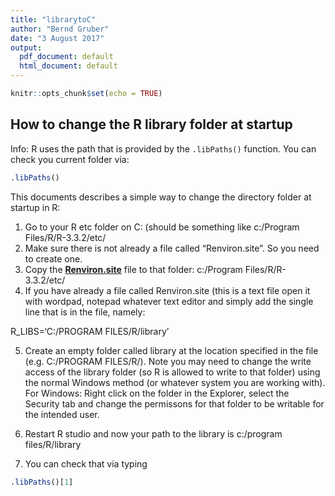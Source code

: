 ```yaml
---
title: "librarytoC"
author: "Bernd Gruber"
date: "3 August 2017"
output:
  pdf_document: default
  html_document: default
---
```


```r
knitr::opts_chunk$set(echo = TRUE)
```

## How to change the R library folder at startup

Info: R uses the path that is provided by the ```.libPaths()``` function. You can check you current folder via:

```r
.libPaths()
```



This documents describes a simple way to change the directory folder at startup in R:

1.	Go to your R etc folder on C: (should be something like c:/Program Files/R/R-3.3.2/etc/
2.	Make sure there is not already a file called “Renviron.site”. So you need to create one.
3.	Copy the [**Renviron.site**](https://github.com/green-striped-gecko/rblog) file to that folder: c:/Program Files/R/R-3.3.2/etc/
4.	If you have already a file called Renviron.site (this is a text file open it with wordpad, notepad whatever text editor and simply add the single line that is in the file, namely: 

R_LIBS='C:/PROGRAM FILES/R/library'


5.  Create an empty folder called library at the location specified in the file (e.g. C:/PROGRAM FILES/R/). Note you may need to change the write access of the library folder (so R is allowed to write to that folder) using the normal Windows method (or whatever system you are working with). For Windows: Right click on the folder in the Explorer, select the Security tab and change the permissons for that folder to be writable for the intended user.

6.	Restart R studio and now your path to the library is c:/program files/R/library 
7.	You can check that via typing

```r
.libPaths()[1]
```




